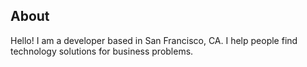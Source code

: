 ## About

<p>
  Hello! I am a developer based in San Francisco, CA. I help people find
  technology solutions for business problems.
</p>
